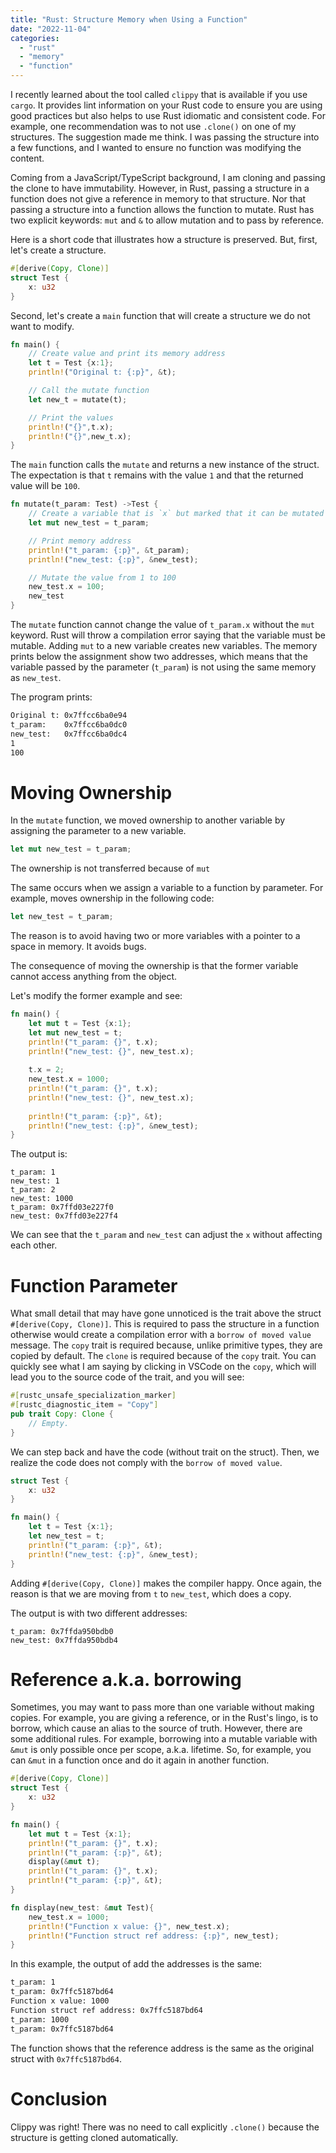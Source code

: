 ---
title: "Rust: Structure Memory when Using a Function"
date: "2022-11-04"
categories:
  - "rust"
  - "memory"
  - "function"
---

I recently learned about the tool called `clippy` that is available if you use `cargo`. It provides lint information on your Rust code to ensure you are using good practices but also helps to use Rust idiomatic and consistent code. For example, one recommendation was to not use `.clone()` on one of my structures. The suggestion made me think. I was passing the structure into a few functions, and I wanted to ensure no function was modifying the content. 

Coming from a JavaScript/TypeScript background, I am cloning and passing the clone to have immutability. However, in Rust, passing a structure in a function does not give a reference in memory to that structure. Nor that passing a structure into a function allows the function to mutate. Rust has two explicit keywords: `mut` and `&` to allow mutation and to pass by reference.

Here is a short code that illustrates how a structure is preserved. But, first, let's create a structure.

```rs
#[derive(Copy, Clone)]
struct Test {
    x: u32
}
```
Second, let's create a `main` function that will create a structure we do not want to modify.

```rs
fn main() {
    // Create value and print its memory address
    let t = Test {x:1};
    println!("Original t: {:p}", &t);

    // Call the mutate function
    let new_t = mutate(t);

    // Print the values
    println!("{}",t.x);
    println!("{}",new_t.x);
}
```

The `main` function calls the `mutate` and returns a new instance of the struct. The expectation is that `t` remains with the value `1` and that the returned value will be `100`.

```rs
fn mutate(t_param: Test) ->Test {
    // Create a variable that is `x` but marked that it can be mutated
    let mut new_test = t_param;

    // Print memory address
    println!("t_param: {:p}", &t_param);
    println!("new_test: {:p}", &new_test);

    // Mutate the value from 1 to 100
    new_test.x = 100;
    new_test
}
```

The `mutate` function cannot change the value of `t_param.x` without the `mut` keyword. Rust will throw a compilation error saying that the variable must be mutable. Adding `mut` to a new variable creates new variables. The memory prints below the assignment show two addresses, which means that the variable passed by the parameter (`t_param`) is not using the same memory as `new_test`.

The program prints:

```sh
Original t: 0x7ffcc6ba0e94
t_param:    0x7ffcc6ba0dc0
new_test:   0x7ffcc6ba0dc4
1
100
```

# Moving Ownership
In the `mutate` function, we moved ownership to another variable by assigning the parameter to a new variable.

```rs
let mut new_test = t_param;
```

The ownership is not transferred because of `mut`

The same occurs when we assign a variable to a function by parameter. For example, moves ownership in the following code:

```rs
let new_test = t_param;
```
The reason is to avoid having two or more variables with a pointer to a space in memory. It avoids bugs.

The consequence of moving the ownership is that the former variable cannot access anything from the object.

Let's modify the former example and see:

```rs
fn main() {
    let mut t = Test {x:1};
    let mut new_test = t;
    println!("t_param: {}", t.x);
    println!("new_test: {}", new_test.x);
    
    t.x = 2;
    new_test.x = 1000;
    println!("t_param: {}", t.x);
    println!("new_test: {}", new_test.x);
    
    println!("t_param: {:p}", &t);
    println!("new_test: {:p}", &new_test);
}
```

The output is:
```
t_param: 1
new_test: 1
t_param: 2
new_test: 1000
t_param: 0x7ffd03e227f0
new_test: 0x7ffd03e227f4
```
We can see that the `t_param` and `new_test` can adjust the `x` without affecting each other.


# Function Parameter

What small detail that may have gone unnoticed is the trait above the struct `#[derive(Copy, Clone)]`. This is required to pass the structure in a function otherwise would create a compilation error with a `borrow of moved value` message. The `copy` trait is required because, unlike primitive types, they are copied by default. The `clone` is required because of the `copy` trait. You can quickly see what I am saying by clicking in VSCode on the `copy`, which will lead you to the source code of the trait, and you will see:

```rs
#[rustc_unsafe_specialization_marker]
#[rustc_diagnostic_item = "Copy"]
pub trait Copy: Clone {
    // Empty.
}
```

We can step back and have the code (without trait on the struct). Then, we realize the code does not comply with the `borrow of moved value`.

```rs
struct Test {
    x: u32
}

fn main() {
    let t = Test {x:1};
    let new_test = t;
    println!("t_param: {:p}", &t);
    println!("new_test: {:p}", &new_test);
}
```
Adding `#[derive(Copy, Clone)]` makes the compiler happy. Once again, the reason is that we are moving from `t` to `new_test`, which does a copy.

The output is with two different addresses:

```
t_param: 0x7ffda950bdb0
new_test: 0x7ffda950bdb4
```

# Reference a.k.a. borrowing

Sometimes, you may want to pass more than one variable without making copies. For example, you are giving a reference, or in the Rust's lingo, is to borrow, which cause an alias to the source of truth. However, there are some additional rules. For example, borrowing into a mutable variable with `&mut` is only possible once per scope, a.k.a. lifetime. So, for example, you can `&mut` in a function once and do it again in another function.

```rs
#[derive(Copy, Clone)]
struct Test {
    x: u32
}

fn main() {
    let mut t = Test {x:1};
    println!("t_param: {}", t.x);
    println!("t_param: {:p}", &t);
    display(&mut t);
    println!("t_param: {}", t.x);
    println!("t_param: {:p}", &t);
}

fn display(new_test: &mut Test){
    new_test.x = 1000;
    println!("Function x value: {}", new_test.x);
    println!("Function struct ref address: {:p}", new_test);
}
```
In this example, the output of add the addresses is the same:

```sh
t_param: 1
t_param: 0x7ffc5187bd64
Function x value: 1000
Function struct ref address: 0x7ffc5187bd64
t_param: 1000
t_param: 0x7ffc5187bd64
```
The function shows that the reference address is the same as the original struct with `0x7ffc5187bd64`. 

# Conclusion
Clippy was right! There was no need to call explicitly `.clone()` because the structure is getting cloned automatically.